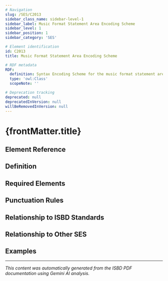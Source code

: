 ```yaml
---
# Navigation
slug: /SES/C2013
sidebar_class_name: sidebar-level-1
sidebar_label: Music Format Statement Area Encoding Scheme
sidebar_level: 1
sidebar_position: 1
sidebar_category: 'SES'

# Element identification
id: C2013
title: Music Format Statement Area Encoding Scheme

# RDF metadata
RDF:
  definition: Syntax Encoding Scheme for the music format statement area (Area 3 for notated music resources).
  type: 'owl:Class'
  scopeNote: ''

# Deprecation tracking
deprecated: null
deprecatedInVersion: null
willBeRemovedInVersion: null
---
```


# {frontMatter.title}

## Element Reference
<ElementReference frontMatter={frontMatter} />

## Definition

<div className="guid">

</div>

## Required Elements

<div className="guid">

</div>

## Punctuation Rules

<div className="guid">

</div>

## Relationship to ISBD Standards

<div className="guid">

</div>

## Relationship to Other SES

<div className="guid">

</div>

## Examples

<div className="stip">

</div>

---

*This content was automatically generated from the ISBD PDF documentation using Gemini AI analysis.*
